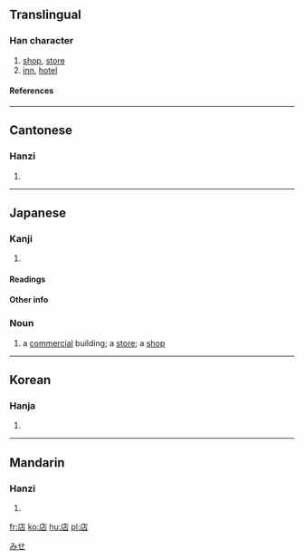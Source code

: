 {{see|坫}}

==Translingual==
===Han character===
{{Han char|rn=53|rad=广|as=05|sn=8|four=0026<sub>1</sub>|canj=戈卜口 (IYR)}}
# [[shop]], [[store]]
# [[inn]], [[hotel]]
====References====
{{Han ref|kx=0344.110|dkj=09267|dj=0654.010|hdz=20876.060|uh=5E97|ud=24215|bh=A9B1|bd=43441}}
----
==Cantonese==
===Hanzi===
{{yue-hanzi|jyut=|y=dim3}}
# {{defn|Cantonese}}
----
== Japanese ==
[[Category:1000_Japanese_basic_words|みせ]]


===Kanji===
{{ja-kanji|grade=|rs=广05}}
# {{defn|Japanese}} 
====Readings====
{{ja-readings|on=[[てん]] (ten)|kun=[[みせ]] (mise), [[たな]] (tana)}}
====Other info====  

=== Noun ===
{{ja-noun|k|count=|hira=みせ|kata=|rom=mise|kanji=|kyu=|shin=|hidx=}}
# a [[commercial]] building; a [[store]]; a [[shop]]
----

==Korean==
===Hanja===
{{ko-hanja|hangeul=점|rv=jeom|mr=chŏm}}
# {{defn|Korean}}
----
==Mandarin==
===Hanzi===
{{cmn-hanzi|pin=[[diàn]] (dian4)|wg=tien<sup>4</sup>}}
# {{defn|Mandarin}}

[[fr:店]]
[[ko:店]]
[[hu:店]]
[[pl:店]]